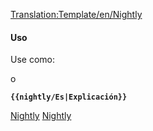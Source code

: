<noinclude>
[[Translation:Template/en/Nightly]]{{en/-}}</noinclude>{{es/Metaplantilla de avisos| tipo   = información
| imagen = NightlyIcon.png
| texto  = <strong>Versiones de desarrollo (Nightly Builds)</strong><br />Las características mencionadas en esta sección sólo están disponibles actualmente en versiones no estables que no son lanzamientos oficiales, sino [[Main/es/Versión de desarrollo|versiones de desarrollo]], betas o versiones de prueba. {{{1|}}}
}}<noinclude>

====Uso====
Use como:

 {{en/S|nightly/Es}}

o

 '''<nowiki>{{nightly/Es|Explicación}}</nowiki>'''

[[Category:es/Plantillas|Nightly]][[Category:es/Cajas de mensajes|Nightly]]</noinclude>